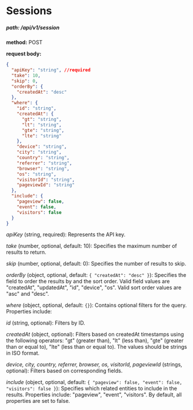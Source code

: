 # Sessions

##### path: /api/v1/session

**method:** POST

**request body:**

```json
{
  "apiKey": "string", //required
  "take": 10,
  "skip": 0,
  "orderBy": {
    "createdAt": "desc"
  },
  "where": {
    "id": "string",
    "createdAt": {
      "gt": "string",
      "lt": "string",
      "gte": "string",
      "lte": "string"
    },
    "device": "string",
    "city": "string",
    "country": "string",
    "referrer": "string",
    "browser": "string",
    "os": "string",
    "visitorId": "string",
    "pageviewId": "string"
  },
  "include": {
    "pageview": false,
    "event": false,
    "visitors": false
  }
}
```

_apiKey_ (string, required): Represents the API key.

_take_ (number, optional, default: 10): Specifies the maximum number of results to return.

_skip_ (number, optional, default: 0): Specifies the number of results to skip.

_orderBy_ (object, optional, default: `{ "createdAt": "desc" }`): Specifies the field to order the results by and the sort order. Valid field values are "createdAt", "updatedAt", "id", "device", "os". Valid sort order values are "asc" and "desc".

_where_ (object, optional, default: `{}`): Contains optional filters for the query. Properties include:

_id_ (string, optional): Filters by ID.

_createdAt_ (object, optional): Filters based on createdAt timestamps using the following operators: "gt" (greater than), "lt" (less than), "gte" (greater than or equal to), "lte" (less than or equal to). The values should be strings in ISO format.

_device, city, country, referrer, browser, os, visitorId, pageviewId_ (strings, optional): Filters based on corresponding fields.

_include_ (object, optional, default: `{ "pageview": false, "event": false, "visitors": false }`): Specifies which related entities to include in the results. Properties include: "pageview", "event", "visitors". By default, all properties are set to false.
